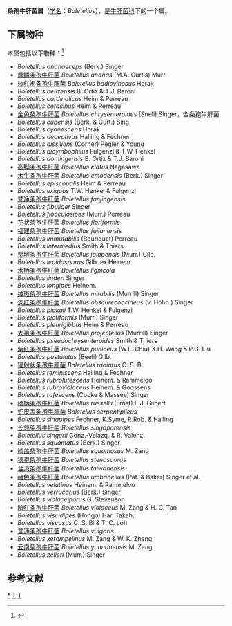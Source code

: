 {{Automatic Taxobox
| taxon = Boletellus
| authority = Murrill， 1909
| image = Boletellus ananas 45219.jpg
| image_caption = Boletellus ananas
| type species = Boletellus ananas
| type species authority = (M.A.Curtis) Murrill (1909)
| synonyms = 
* ''Boletogaster'' H.Lohwag, 1926
* ''Frostiella'' Murrill, 1942
* ''Heimiella'' Boedijn, 1951
* ''Strobilofungus'' Lloyd, 1915
}}

'''条孢牛肝菌属'''（[[学名|学名]]：''Boletellus''），是[[牛肝菌科|牛肝菌科]]下的一个属。

==下属物种==
本属包括以下物种：<ref>{{cite web |title=Boletellus Murrill |url=https://www.gbif.org/species/2519877 |website=GBIF |access-date=2022-04-25 |archive-date=2019-10-24 |archive-url=https://web.archive.org/web/20191024123453/https://www.gbif.org/species/2519877 }}</ref>
* ''Boletellus ananaeceps'' (Berk.) Singer
* [[厚鳞条孢牛肝菌|厚鳞条孢牛肝菌]] ''Boletellus ananas'' (M.A. Curtis) Murr.
* [[淡红褐条孢牛肝菌|淡红褐条孢牛肝菌]] ''Boletellus badiovinosus'' Horak
* ''Boletellus belizensis'' B. Ortiz & T.J. Baroni
* ''Boletellus cardinalicus'' Heim & Perreau
* ''Boletellus cerasinus'' Heim & Perreau
* [[金色条孢牛肝菌|金色条孢牛肝菌]] ''Boletellus chrysenteroides'' (Snell) Singer，金条孢牛肝菌
* ''Boletellus cubensis'' (Berk. & Curt.) Sing.
* ''Boletellus cyanescens'' Horak
* ''Boletellus deceptivus'' Halling & Fechner
* ''Boletellus dissiliens'' (Corner) Pegler & Young
* ''Boletellus dicymbophilus'' Fulgenzi & T.W. Henkel
* ''Boletellus domingensis'' B. Ortiz & T.J. Baroni
* [[高脚条孢牛肝菌|高脚条孢牛肝菌]] ''Boletellus elatus'' Nagasawa
* [[木生条孢牛肝菌|木生条孢牛肝菌]] ''Boletellus emodensis'' (Berk.) Singer
* ''Boletellus episcopalis'' Heim & Perreau
* ''Boletellus exiguus'' T.W. Henkel & Fulgenzi
* [[梵净条孢牛肝菌|梵净条孢牛肝菌]] ''Boletellus fanjingensis''
* ''Boletellus fibuliger'' Singer
* ''Boletellus flocculosipes'' (Murr.) Perreau
* [[花状条孢牛肝菌|花状条孢牛肝菌]] ''Boletellus floriformis''
* [[福建条孢牛肝菌|福建条孢牛肝菌]] ''Boletellus fujianensis''
* ''Boletellus immutabilis'' (Bouriquet) Perreau
* ''Boletellus intermedius'' Smith & Thiers
* [[贾地条孢牛肝菌|贾地条孢牛肝菌]] ''Boletellus jalapensis'' (Murr.) Gilb.
* ''Boletellus lepidosporus'' Gilb. ex Heinem.
* [[木栖条孢牛肝菌|木栖条孢牛肝菌]] ''Boletellus lignicola''
* ''Boletellus linderi'' Singer
* ''Boletellus longipes'' Heinem.
* [[绒斑条孢牛肝菌|绒斑条孢牛肝菌]] ''Boletellus mirabilis'' (Murrill) Singer 
* [[深红条孢牛肝菌|深红条孢牛肝菌]] ''Boletellus obscurecoccineus'' (v. Höhn.) Singer
* ''Boletellus piakaii'' T.W. Henkel & Fulgenzi
* ''Boletellus pictiformis'' (Murr.) Singer
* ''Boletellus pleurigibbus'' Heim & Perreau
* [[大孢条孢牛肝菌|大孢条孢牛肝菌]] ''Boletellus projectellus'' (Murrill) Singer 
* ''Boletellus pseudochrysenteroides'' Smith & Thiers
* [[紫红条孢牛肝菌|紫红条孢牛肝菌]] ''Boletellus puniceus'' (W.F. Chiu) X.H. Wang & P.G. Liu
* ''Boletellus pustulatus'' (Beeli) Gilb.
* [[辐射状条孢牛肝菌|辐射状条孢牛肝菌]] ''Boletellus radiatus'' C. S. Bi
* ''Boletellus reminiscens'' Halling & Fechner
* ''Boletellus rubrolutescens'' Heinem. & Rammeloo
* ''Boletellus rubroviolaceus'' Heinem. & Goossens
* ''Boletellus rufescens'' (Cooke & Massee) Singer
* [[棱柄条孢牛肝菌|棱柄条孢牛肝菌]] ''Boletellus russellii'' (Frost) E.J. Gilbert
* [[蛇皮盖条孢牛肝菌|蛇皮盖条孢牛肝菌]] ''Boletellus serpentipileus''
* ''Boletellus sinapipes'' Fechner, K.Syme, R.Rob. & Halling
* [[长领条孢牛肝菌|长领条孢牛肝菌]] ''Boletellus singaporensis''
* ''Boletellus singerii'' Gonz.-Velázq. & R. Valenz.
* ''Boletellus squamatus'' (Berk.) Singer
* [[鳞盖条孢牛肝菌|鳞盖条孢牛肝菌]] ''Boletellus squamosus'' M. Zang
* [[狭孢条孢牛肝菌|狭孢条孢牛肝菌]] ''Boletellus stenosporus''
* [[台湾条孢牛肝菌|台湾条孢牛肝菌]] ''Boletellus taiwanensis''
* [[赭色条孢牛肝菌|赭色条孢牛肝菌]] ''Boletellus umbrinellus'' (Pat. & Baker) Singer et al.
* ''Boletellus velutinus'' Heinem. & Rammeloo
* ''Boletellus verrucarius'' (Berk.) Singer
* ''Boletellus violaceiporus'' G. Stevenson
* [[暗红条孢牛肝菌|暗红条孢牛肝菌]] ''Boletellus violaceus'' M. Zang & H. C. Tan
* ''Boletellus viscidipes'' (Hongo) Har. Takah.
* ''Boletellus viscosus'' C. S. Bi & T. C. Loh
* [[普通条孢牛肝菌|普通条孢牛肝菌]] ''Boletellus vulgaris''
* ''Boletellus xerampelinus'' M. Zang & W. K. Zheng
* [[云南条孢牛肝菌|云南条孢牛肝菌]] ''Boletellus yunnanensis'' M. Zang
* ''Boletellus zelleri'' (Murr.) Singer

== 参考文献 ==
{{Reflist}}

{{taxonbar}}
[[Category:_条孢牛肝菌属|*]]
[[Category:_牛肝菌科|T]]
[[Category:_1909年描述的分类群|T]]